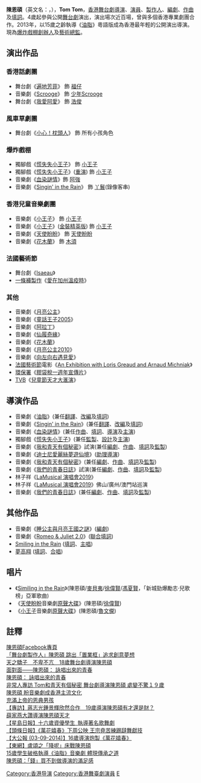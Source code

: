 {{no footnotes|time=2016-05-24T15:09:25+00:00}}
{{Infobox entertainer
|name=陳恩碩
|honorific_suffix=
|type=男藝人
| image          = 
| caption        = 
|romanizedname=Chan Yan Shek
|nickname=TomTom
|nationality={{CHN-HKG}}
|birthdate={{birth_year_and_age|1998|}}
|birthplace={{HK}}
|occupation=[[舞台劇|舞台劇]][[導演|導演]]、[[演員|演員]]、[[製作人|製作人]]、[[監製|監製]]、[[編劇|編劇]]、[[作曲|作曲]]及[[填詞|填詞]]
|education=[[倫敦大學皇家霍洛威學院|倫敦大學皇家哈洛威書院]]戲劇學士 - 主修[[戲劇|戲劇]]、副修[[哲學|哲學]]<br>[[倫敦大學皇家霍洛威學院|倫敦大學皇家哈洛威書院]]戲劇碩士 - 主修[[戲劇|戲劇]]<br>[[英國巴斯泉大學|英國巴斯泉大學]]作曲及填詞碩士
|almamater=[[優才（楊殷有娣）書院|優才（楊殷有娣）書院]]
|religion= [[基督教|基督教]]
|famousworks=《[[油脂|油脂]]》<br>《[[Singin'_in_the_Rain|Singin' in the Rain]]》<br>《[[我和青天有個秘密|我和青天有個秘密]]》<br>《[[我們的青春日誌|我們的青春日誌]]》
|yearactive=2012年－
|IMDb = 
|awards= 
}}

'''陳恩碩'''（英文名：{{lang|en|Chan Yan Shek}}，{{bd|1998年||||}}），'''Tom Tom'''，[[香港|香港]][[舞台劇|舞台劇]][[導演|導演]]、[[演員|演員]]、[[製作人|製作人]]、[[編劇|編劇]]、[[作曲|作曲]]及[[填詞|填詞]]。4歲起參與公開[[舞台劇|舞台劇]]演出，演出場次近百場，曾與多個香港專業劇團合作。2013年，以15歲之齡執導《[[油脂|油脂]]》粵語版成為香港最年輕的公開演出導演。現為[[爆炸戲棚|爆炸戲棚]][[創辦人|創辦人]]及[[藝術總監|藝術總監]]。

== 演出作品 ==

=== 香港話劇團 ===
* 舞台劇《[[遍地芳菲|遍地芳菲]]》 飾 [[福仔|福仔]]
* 音樂劇《[[Scrooge|Scrooge]]》 飾 [[少年Scrooge|少年Scrooge]]
* 舞台劇《[[我愛阿愛|我愛阿愛]]》 飾 [[浩俊|浩俊]]

=== 風車草劇團 ===
* 舞台劇《[[小心！枕頭人|小心！枕頭人]]》 飾 所有小孩角色

=== 爆炸戲棚 ===
* 獨腳戲《[[慌失失小王子|慌失失小王子]]》 飾 [[小王子|小王子]]
* 獨腳戲《[[慌失失小王子|慌失失小王子]]》([[重演|重演]]) 飾 [[小王子|小王子]]
* 音樂劇《[[血染謎情|血染謎情]]》飾 [[阿強|阿強]]
* 音樂劇《[[Singin'_in_the_Rain|Singin' in the Rain]]》 飾 [[丫鬟|丫鬟]](錄像客串)

=== 香港兒童音樂劇團 ===
* 音樂劇《[[小王子|小王子]]》 飾 [[小王子|小王子]]
* 音樂劇《[[小王子|小王子]]》([[金裝精英版|金裝精英版]]) 飾 [[小王子|小王子]]
* 音樂劇《[[天使盼盼|天使盼盼]]》 飾 [[天使盼盼|天使盼盼]]
* 音樂劇《[[花木蘭|花木蘭]]》 飾 [[木須|木須]]

=== 法國藝術節 ===
* 舞台劇《[[Isaeau|Isaeau]]》
* [[一條褲製作|一條褲製作]]《[[愛在加州溫疫時|愛在加州溫疫時]]》

=== 其他 ===
* 音樂劇《[[月亮公主|月亮公主]]》
* 音樂劇《[[童話王子2005|童話王子2005]]》
* 音樂劇《[[阿拉丁|阿拉丁]]》
* 音樂劇《[[仙履奇緣|仙履奇緣]]》
* 音樂劇《[[花木蘭|花木蘭]]》
* 音樂劇《[[月亮公主2010|月亮公主2010]]》
* 音樂劇《[[向左向右遇見愛|向左向右遇見愛]]》
* [[法國藝術節|法國藝術節]]電影《[[An_Exhibition_with_Loris_Greaud_and_Arnaud_Michniak|An Exhibition with Loris Greaud and Arnaud Michniak]]》
* [[環保署|環保署]]《[[膠袋稅一週年宣傳片|膠袋稅一週年宣傳片]]》
* [[TVB|TVB]]《[[兒童節天才大滙演|兒童節天才大滙演]]》

== 導演作品 ==
* 音樂劇《[[油脂|油脂]]》(兼任[[翻譯|翻譯]]、[[改編|改編]]及[[填詞|填詞]])
* 音樂劇《[[Singin'_in_the_Rain|Singin' in the Rain]]》(兼任[[翻譯|翻譯]]、[[改編|改編]]及[[填詞|填詞]])
* 音樂劇《[[血染謎情|血染謎情]]》(兼任[[作曲|作曲]]、[[填詞|填詞]]、[[導演|導演]]及[[主演|主演]])
* 獨腳戲《[[慌失失小王子|慌失失小王子]]》(兼任[[監製|監製]]、[[設計|設計]]及[[主演|主演]])
* 音樂劇《[[我和青天有個秘密|我和青天有個秘密]]》試演(兼任[[編劇|編劇]]、[[作曲|作曲]]、[[填詞|填詞]]及[[監製|監製]])
* 音樂劇《[[迪士尼|迪士尼]][[愛麗絲夢遊仙境|愛麗絲夢遊仙境]]》([[助理導演|助理導演]])
* 音樂劇《[[我和青天有個秘密|我和青天有個秘密]]》(兼任[[編劇|編劇]]、[[作曲|作曲]]、[[填詞|填詞]]及[[監製|監製]])
* 音樂劇《[[我們的青春日誌|我們的青春日誌]]》試演(兼任[[編劇|編劇]]、[[作曲|作曲]]、[[填詞|填詞]]及[[監製|監製]])
* 林子祥《[[LaMusical_演唱會2019|LaMusical 演唱會2019]]》
* 林子祥《[[LaMusical_演唱會2019|LaMusical 演唱會2019]]》佛山/廣州/澳門站巡演
* 音樂劇《[[我們的青春日誌|我們的青春日誌]]》(兼任[[編劇|編劇]]、[[作曲|作曲]]、[[填詞|填詞]]及[[監製|監製]])

== 其他作品 ==
* 音樂劇《[[睡公主與月亮王國之謎|睡公主與月亮王國之謎]]》([[編劇|編劇]])
* 音樂劇《[[Romeo_&_Juliet_2.0|Romeo & Juliet 2.0]]》([[聯合填詞|聯合填詞]])
* [[Smiling_in_the_Rain|Smiling in the Rain]] ([[填詞|填詞]]、[[主唱|主唱]])
* [[夢高翔|夢高翔]] ([[填詞|填詞]]、[[合唱|合唱]])

== 唱片 ==
* 《[[Similing_in_the_Rain|Similing in the Rain]]》(陳恩碩/[[麥貝夷|麥貝夷]]/[[徐偉賢|徐偉賢]]/[[馮夏賢|馮夏賢]]，「新城勁爆勵志‧兒歌榜」亞軍歌曲)
* 《[[天使盼盼|天使盼盼]]音樂劇[[原聲大碟|原聲大碟]]》(陳恩碩/[[徐偉賢|徐偉賢]])
* 《[[小王子|小王子]]音樂劇[[原聲大碟|原聲大碟]]》(陳恩碩/[[魯文𠎀|魯文𠎀]])

== 註釋 ==
{{reflist}}
[https://www.facebook.com/TomTomCys/?fref=ts 陳恩碩Facebook專頁]<br />
[http://hd.stheadline.com/news/realtime/pp/1610419/%E5%8D%B3%E6%99%82-%E5%9C%B0%E7%94%A2-%E8%88%9E%E5%8F%B0%E5%8A%87%E8%A3%BD%E4%BD%9C%E4%BA%BA-%E9%99%B3%E6%81%A9%E7%A2%A9-%E8%B7%B3%E5%87%BA-%E7%BD%AE%E6%A5%AD%E6%A1%86-%E8%BF%BD%E6%B1%82%E5%89%B5%E6%84%8F%E5%A4%A2%E6%83%B3 「舞台劇製作人」陳恩碩 跳出「置業框」追求創意夢想]<br />
[http://www.metropop.com.hk/%E5%A4%A9%E4%B9%8B%E9%A9%95%E5%AD%90%E3%80%80%E4%B8%8D%E5%8D%91%E4%B8%8D%E4%BA%A2%E3%80%8018%E6%AD%B2%E8%88%9E%E5%8F%B0%E5%8A%87%E5%B0%8E%E6%BC%94%E9%99%B3%E6%81%A9%E7%A2%A9 天之驕子　不卑不亢　18歲舞台劇導演陳恩碩]<br />
[https://hd.stheadline.com/news/columns/421/20190626/775240/%E5%B0%88%E6%AC%84-%E9%9D%A2%E5%B0%8D%E9%9D%A2-%E9%99%B3%E6%81%A9%E7%A2%A9-%E8%A9%A0%E5%94%B1%E5%87%BA%E4%BE%86%E7%9A%84%E9%9D%92%E6%98%A5 面對面——陳恩碩： 詠唱出來的青春]<br />
[https://www.master-insight.com/%E9%99%B3%E6%81%A9%E7%A2%A9%EF%BC%9A-%E8%A9%A0%E5%94%B1%E5%87%BA%E4%BE%86%E7%9A%84%E9%9D%92%E6%98%A5/ 陳恩碩： 詠唱出來的青春]<br />
[https://web.archive.org/web/20180716031122/http://www.metrodaily.hk/metro_news/%E9%9D%9E%E5%B8%B8%E4%BA%BA%E5%B0%88%E8%A8%AA-tom%E5%92%8C%E9%9D%92%E5%A4%A9%E6%9C%89%E5%80%8B%E7%A7%98%E5%AF%86-%E8%88%9E%E5%8F%B0%E5%8A%87%E5%B0%8E%E6%BC%94%E9%99%B3%E6%81%A9%E7%A2%A9-%E8%99%95/ 非常人專訪 Tom和青天有個秘密 舞台劇導演陳恩碩 處變不驚１９歲]<br />
[https://paper.hket.com/article/2375993/%E9%99%B3%E6%81%A9%E7%A2%A9%20%E7%9B%BC%E9%9F%B3%E6%A8%82%E5%8A%87%E6%88%90%E9%A6%99%E6%B8%AF%E4%B8%BB%E6%B5%81%E6%96%87%E5%8C%96 陳恩碩 盼音樂劇成香港主流文化]<br />
[https://www.media.org.hk/tme_main/index.php/magazine/003-2 充滿上帝的恩典男孩]<br />
[https://www.hk01.com/%E5%8D%B3%E6%99%82%E5%A8%9B%E6%A8%82/99178/%E5%B0%88%E8%A8%AA-%E8%94%A3%E5%BF%97%E5%85%89%E9%8D%BE%E6%99%AF%E8%BC%9D%E6%AC%A3%E7%84%B6%E5%90%88%E4%BD%9C-19%E6%AD%B2%E5%B0%8E%E6%BC%94%E9%99%B3%E6%81%A9%E7%A2%A9%E6%9C%89%E6%89%8D%E9%82%84%E6%98%AF%E8%B2%A1 【專訪】蔣志光鍾景輝欣然合作　19歲導演陳恩碩有才還是財？]<br />
[https://hk.on.cc/hk/bkn/cnt/entertainment/20170906/bkn-20170906170418642-0906_00862_001.html 薛家燕大讚導演陳恩碩天才]<br />
[https://hk.news.yahoo.com/%E5%8D%81%E5%85%AD%E6%AD%B2%E8%B3%87%E5%84%AA%E5%AD%B8%E7%94%9F-%E5%9F%B7%E5%B0%8E%E8%91%97%E5%90%8D%E6%AD%8C%E8%88%9E%E5%8A%87-220007215.html 【星島日報】十六歲資優學生 執導著名歌舞劇]<br />
[http://hd.stheadline.com/ent/ent_content.asp?contid=297424&srctype=n 【頭條日報】《萬花嬉春》下周公映 王宗堯苦練踢躂舞獻技]<br />
[http://www.hkaaa.org.hk/doc/9203 【大公報 (03-09-2014)】16歲導演炮製《萬花嬉春》 ]<br />
[http://hk.on.cc/hk/bkn/cnt/entertainment/20150102/bkn-20150102060053554-0102_00862_001.html 【東網】盧頌之「降呢」床戰陳恩碩]<br />
[https://cmt.org.hk/zh-hant/content/15%E6%AD%B2cmt%E5%A4%A7%E5%B8%AB%E5%85%84%E9%99%B3%E6%81%A9%E7%A2%A9%E5%9F%B7%E5%B0%8Eskywalkers%E3%80%8A%E6%B2%B9%E8%84%82%E3%80%8B%E9%9F%B3%E6%A8%82%E5%8A%87 15歲學生破格執導《油脂》音樂劇  體現傳承之道]<br />
[http://www.881903.com/Page/ZH-TW/featuredetail.aspx?itemid=751851&csid=801_3400 陳恩碩：「錢」買不到做導演的滿足感]<br />

[[Category:香港导演|Category:香港导演]]
[[Category:香港舞臺劇演員|Category:香港舞臺劇演員]]
[[Category:陈姓|E]]
